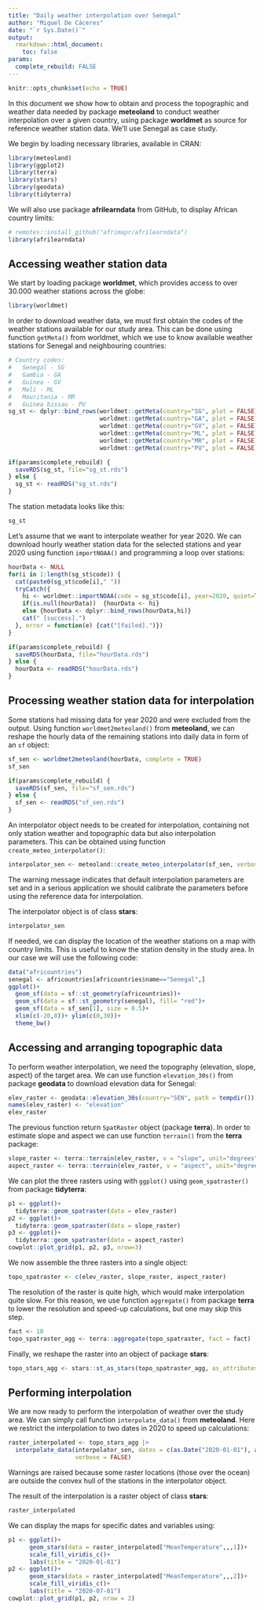 ```yaml
---
title: "Daily weather interpolation over Senegal"
author: "Miquel De Cáceres"
date: "`r Sys.Date()`"
output: 
  rmarkdown::html_document:
    toc: false
params:
  complete_rebuild: FALSE
---
```

```r
knitr::opts_chunk$set(echo = TRUE)
```

In this document we show how to obtain and process the topographic and weather data needed by package **meteoland** to conduct weather interpolation over a given country, using package **worldmet** as source for reference weather station data. We'll use Senegal as case study.

We begin by loading necessary libraries, available in CRAN:
```r
library(meteoland)
library(ggplot2)
library(terra)
library(stars)
library(geodata)
library(tidyterra)
```

We will also use package **afrilearndata** from GitHub, to display African country limits:
```r
# remotes::install_github("afrimapr/afrilearndata")
library(afrilearndata)
```

## Accessing weather station data

We start by loading package **worldmet**, which provides access to over 30.000 weather stations across the globe:
```r
library(worldmet)
```

In order to download weather data, we must first obtain the codes of the weather stations available for our study area. This can be done using function `getMeta()` from worldmet, which we use to know available weather stations for Senegal and neighbouring countries:

```r
# Country codes:
#   Senegal - SG
#   Gambia - GA 
#   Guinea - GV
#   Mali - ML 
#   Mauritania - MR
#   Guinea bissau - PU
sg_st <- dplyr::bind_rows(worldmet::getMeta(country="SG", plot = FALSE),
                          worldmet::getMeta(country="GA", plot = FALSE),
                          worldmet::getMeta(country="GV", plot = FALSE),
                          worldmet::getMeta(country="ML", plot = FALSE),
                          worldmet::getMeta(country="MR", plot = FALSE),
                          worldmet::getMeta(country="PU", plot = FALSE))
```

```r
if(params$complete_rebuild) {
  saveRDS(sg_st, file="sg_st.rds")
} else {
  sg_st <- readRDS("sg_st.rds")
}
```

The station metadata looks like this:
```r
sg_st
```

Let's assume that we want to interpolate weather for year 2020. We can download hourly weather station data for the selected stations and year 2020 using function `importNOAA()` and programming a loop over stations:

```r
hourData <- NULL
for(i in 1:length(sg_st$code)) {
  cat(paste0(sg_st$code[i]," "))
  tryCatch({
    hi <- worldmet::importNOAA(code = sg_st$code[i], year=2020, quiet=TRUE)
    if(is.null(hourData))  {hourData <- hi}
    else {hourData <- dplyr::bind_rows(hourData,hi)}
    cat(" [success].")
  }, error = function(e) {cat("[failed].")})
}
```

```r
if(params$complete_rebuild) {
  saveRDS(hourData, file="hourData.rds")
} else {
  hourData <- readRDS("hourData.rds")  
}
```

## Processing weather station data for interpolation

Some stations had missing data for year 2020 and were excluded from the output. Using function `worldmet2meteoland()` from **meteoland**, we can reshape the hourly data of the remaining stations into daily data in form of an `sf` object:

```r
sf_sen <- worldmet2meteoland(hourData, complete = TRUE)
sf_sen
```

```r
if(params$complete_rebuild) {
  saveRDS(sf_sen, file="sf_sen.rds")
} else {
  sf_sen <- readRDS("sf_sen.rds")  
}
```

An interpolator object needs to be created for interpolation, containing not only station weather and topographic data but also interpolation parameters. This can be obtained using function `create_meteo_interpolator()`:

```r
interpolator_sen <- meteoland::create_meteo_interpolator(sf_sen, verbose = FALSE)
```

The warning message indicates that default interpolation parameters are set and in a serious application we should calibrate the parameters before using the reference data for interpolation. 

The interpolator object is of class **stars**:
```r
interpolator_sen
```

If needed, we can display the location of the weather stations on a map with country limits. This is useful to know the station density in the study area. In our case we will use the following code:

```r
data("africountries")
senegal <- africountries[africountries$name=="Senegal",]
ggplot()+
  geom_sf(data = sf::st_geometry(africountries))+
  geom_sf(data = sf::st_geometry(senegal), fill= "red")+
  geom_sf(data = sf_sen[1], size = 0.5)+
  xlim(c(-20,0))+ ylim(c(0,30))+
  theme_bw()
```


## Accessing and arranging topographic data

To perform weather interpolation, we need the topography (elevation, slope, aspect) of the target area. We can use function `elevation_30s()` from package **geodata** to download elevation data for Senegal:

```r
elev_raster <- geodata::elevation_30s(country="SEN", path = tempdir())
names(elev_raster) <- "elevation"
elev_raster
```

The previous function return `SpatRaster` object (package **terra**). In order to estimate slope and aspect we can use function `terrain()` from the **terra** package:
```r
slope_raster <- terra::terrain(elev_raster, v = "slope", unit="degrees")
aspect_raster <- terra::terrain(elev_raster, v = "aspect", unit="degrees")
```

We can plot the three rasters using with `ggplot()` using `geom_spatraster()` from package **tidyterra**:

```r
p1 <- ggplot()+
  tidyterra::geom_spatraster(data = elev_raster)
p2 <- ggplot()+
  tidyterra::geom_spatraster(data = slope_raster)
p3 <- ggplot()+
  tidyterra::geom_spatraster(data = aspect_raster)
cowplot::plot_grid(p1, p2, p3, nrow=3)
```



We now assemble the three rasters into a single object:

```r
topo_spatraster <- c(elev_raster, slope_raster, aspect_raster)
```

The resolution of the raster is quite high, which would make interpolation quite slow. For this reason,
we use function `aggregate()` from package **terra** to lower the resolution and speed-up calculations, but one may skip this step.
```r
fact <- 10
topo_spatraster_agg <- terra::aggregate(topo_spatraster, fact = fact)
```

Finally, we reshape the raster into an object of package **stars**:

```r
topo_stars_agg <- stars::st_as_stars(topo_spatraster_agg, as_attributes=TRUE)
```

## Performing interpolation

We are now ready to perform the interpolation of weather over the study area. We can simply call function `interpolate_data()` from **meteoland**. Here we restrict the interpolation to two dates in 2020 to speed up calculations:
```r
raster_interpolated <- topo_stars_agg |>
  interpolate_data(interpolator_sen, dates = c(as.Date("2020-01-01"), as.Date("2020-07-01")), 
                   verbose = FALSE)
```
Warnings are raised because some raster locations (those over the ocean) are outside the convex hull of the stations in the interpolator object. 

The result of the interpolation is a raster object of class **stars**:
```r
raster_interpolated
```

We can display the maps for specific dates and variables using:
```r
p1 <- ggplot()+
      geom_stars(data = raster_interpolated["MeanTemperature",,,1])+
      scale_fill_viridis_c()+
      labs(title = "2020-01-01")
p2 <- ggplot()+
      geom_stars(data = raster_interpolated["MeanTemperature",,,2])+
      scale_fill_viridis_c()+
      labs(title = "2020-07-01")
cowplot::plot_grid(p1, p2, nrow = 2)
```

